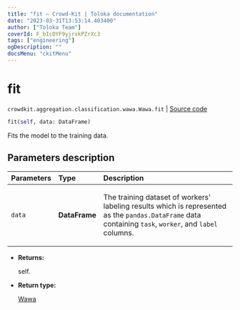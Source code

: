 ```yaml
---
title: "fit — Crowd-Kit | Toloka documentation"
date: "2023-03-31T13:53:14.403400"
author: ["Toloka Team"]
coverId: F_bIcOYF9yjrxkPZrXc3
tags: ["engineering"]
ogDescription: ""
docsMenu: "ckitMenu"
---
```


# fit

`crowdkit.aggregation.classification.wawa.Wawa.fit` | [Source code](https://github.com/Toloka/crowd-kit/blob/v1.2.1/crowdkit/aggregation/classification/wawa.py#L50)

```python
fit(self, data: DataFrame)
```

Fits the model to the training data.

## Parameters description

| Parameters | Type | Description |
| :----------| :----| :-----------|
`data`|**DataFrame**|<p>The training dataset of workers' labeling results which is represented as the `pandas.DataFrame` data containing `task`, `worker`, and `label` columns.</p>

* **Returns:**

  self.

* **Return type:**

  [Wawa](/docs/crowd-kit/reference/crowdkit.aggregation.classification.wawa.Wawa)